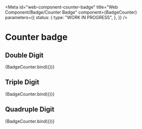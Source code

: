 <!-- @license CC0-1.0 -->


<Meta
  id="web-component-counter-badge"
  title="Web Component/Badge/Counter Badge"
  component={BadgeCounter}
  parameters={{
    status: {
      type: "WORK IN PROGRESS",
    },
  }}
/>

# Counter badge

## Double Digit

<Canvas>
  <Story name="Double Digit" args={{ value: 42, textContent: "42" }}>
    {BadgeCounter.bind({})}
  </Story>
</Canvas>

## Triple Digit

<Canvas>
  <Story name="Triple Digit" args={{ value: 316, textContent: "316" }}>
    {BadgeCounter.bind({})}
  </Story>
</Canvas>

## Quadruple Digit

<Canvas>
  <Story name="Quadruple Digit" args={{ value: 2148, textContent: "2148" }}>
    {BadgeCounter.bind({})}
  </Story>
</Canvas>
